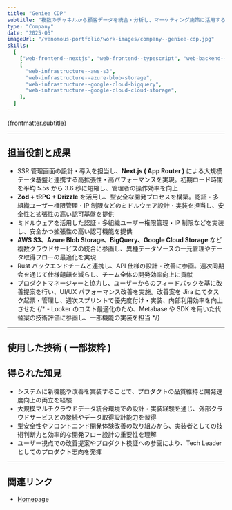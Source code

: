 ```yaml
---
title: "Geniee CDP"
subtitle: "複数のチャネルから顧客データを統合・分析し、マーケティング施策に活用するためのプラットフォーム。私は開発チームに所属し、システム設計とデータ統合機能の開発に携わった。"
type: "Company"
date: "2025-05"
imageUrl: "/venomous-portfolio/work-images/company--geniee-cdp.jpg"
skills:
  [
    ["web-frontend--nextjs", "web-frontend--typescript", "web-backend--trpc"],
    [
      "web-infrastructure--aws-s3",
      "web-infrastructure--azure-blob-storage",
      "web-infrastructure--google-cloud-bigquery",
      "web-infrastructure--google-cloud-cloud-storage",
    ],
  ]
---
```



<p>{frontmatter.subtitle}</p>

---

## 担当役割と成果

- SSR 管理画面の設計・導入を担当し、**Next.js ( App Router )** による大規模データ基盤と連携する高拡張性・高パフォーマンスを実現。初期ロード時間を平均 5.5s から 3.6 秒に短縮し、管理者の操作効率を向上
- **Zod + tRPC + Drizzle** を活用し、型安全な開発プロセスを構築。認証・多組織ユーザー権限管理・IP 制限などのミドルウェア設計・実装を担当し、安全性と拡張性の高い認可基盤を提供
- ミドルウェアを活用した認証・多組織ユーザー権限管理・IP 制限などを実装し、安全かつ拡張性の高い認可機能を提供
- **AWS S3、Azure Blob Storage、BigQuery、Google Cloud Storage** など複数クラウドサービスの統合に参画し、異種データソースの一元管理やデータ取得フローの最適化を実現
- Rust バックエンドチームと連携し、API 仕様の設計・改善に参画。週次同期会を通じて仕様齟齬を減らし、チーム全体の開発効率向上に貢献
- プロダクトマネージャーと協力し、ユーザーからのフィードバックを基に改善提案を行い、UI/UX パフォーマンス改善を実施。改善案を Jira にてタスク起票・管理し、週次スプリントで優先度付け・実装、内部利用効率を向上させた
  {/* - Looker のコスト最適化のため、Metabase や SDK を用いた代替案の技術評価に参画し、一部機能の実装を担当 */}

---

## 使用した技術 ( 一部抜粋 )

<WorkContentLayoutSkills
  size={50}
  skills={frontmatter.skills.flat()}
  class="flex w-full justify-start"
/>
---

## 得られた知見

- システムに新機能や改善を実装することで、プロダクトの品質維持と開発速度向上の両立を経験
- 大規模マルチクラウドデータ統合環境での設計・実装経験を通じ、外部クラウドサービスとの接続やデータ取得設計能力を習得
- 型安全性やフロントエンド開発体験改善の取り組みから、実装者としての技術判断力と効率的な開発フロー設計の重要性を理解
- ユーザー視点での改善提案やプロダクト検証への参画により、Tech Leader としてのプロダクト志向を発揮

---

## 関連リンク

- [Homepage](https://cx.geniee.co.jp/product/cdp/)
